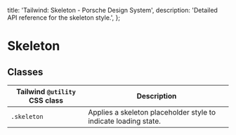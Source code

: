 
  title: 'Tailwind: Skeleton - Porsche Design System',
  description: 'Detailed API reference for the skeleton style.',
};

# Skeleton

<TableOfContents headings={[]} />

## Classes

| Tailwind `@utility` CSS class | Description                                                     |
| ----------------------------- | --------------------------------------------------------------- |
| `.skeleton`                   | Applies a skeleton placeholder style to indicate loading state. |
